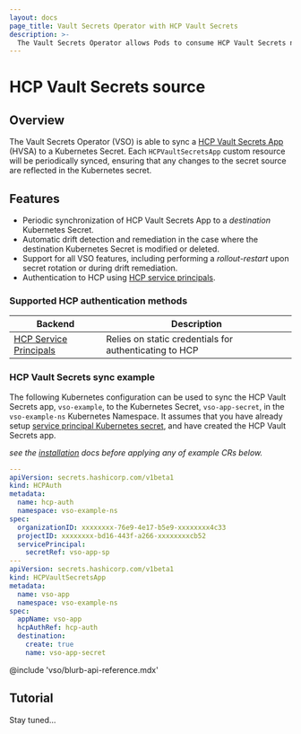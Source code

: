 ```yaml
---
layout: docs
page_title: Vault Secrets Operator with HCP Vault Secrets
description: >-
  The Vault Secrets Operator allows Pods to consume HCP Vault Secrets natively from Kubernetes Secrets.
---
```


# HCP Vault Secrets source

## Overview

The Vault Secrets Operator (VSO) is able to sync a [HCP Vault Secrets App](/hcp/docs/vault-secrets) (HVSA) to
a Kubernetes Secret. Each `HCPVaultSecretsApp` custom resource will be periodically synced, ensuring
that any changes to the secret source are reflected in the Kubernetes secret.


## Features

- Periodic synchronization of HCP Vault Secrets App to a *destination* Kubernetes Secret.
- Automatic drift detection and remediation in the case where the destination Kubernetes Secret
  is modified or deleted.
- Support for all VSO features, including performing a *rollout-restart* upon secret rotation or
  during drift remediation.
- Authentication to HCP using [HCP service principals](/hcp/docs/hcp/admin/iam/service-principals).


### Supported HCP authentication methods

| Backend                                                              | Description                                            |
|----------------------------------------------------------------------|--------------------------------------------------------|
| [HCP Service Principals](/hcp/docs/hcp/admin/iam/service-principals) | Relies on static credentials for authenticating to HCP |


### HCP Vault Secrets sync example

The following Kubernetes configuration can be used to sync the HCP Vault Secrets app, `vso-example`,
to the Kubernetes Secret, `vso-app-secret`, in the `vso-example-ns` Kubernetes Namespace. It assumes that
you have already setup [service principal Kubernetes secret](/vault/docs/platform/k8s/vso/api-reference#hcpauthserviceprincipal),
and have created the HCP Vault Secrets app.

*see the [installation](/vault/docs/platform/k8s/vso/installation) docs before applying any of example CRs below.*

```yaml
---
apiVersion: secrets.hashicorp.com/v1beta1
kind: HCPAuth
metadata:
  name: hcp-auth
  namespace: vso-example-ns
spec:
  organizationID: xxxxxxxx-76e9-4e17-b5e9-xxxxxxxx4c33
  projectID: xxxxxxxx-bd16-443f-a266-xxxxxxxxcb52
  servicePrincipal:
    secretRef: vso-app-sp
---
apiVersion: secrets.hashicorp.com/v1beta1
kind: HCPVaultSecretsApp
metadata:
  name: vso-app
  namespace: vso-example-ns
spec:
  appName: vso-app
  hcpAuthRef: hcp-auth
  destination:
    create: true
    name: vso-app-secret
```

@include 'vso/blurb-api-reference.mdx'

## Tutorial

Stay tuned...
